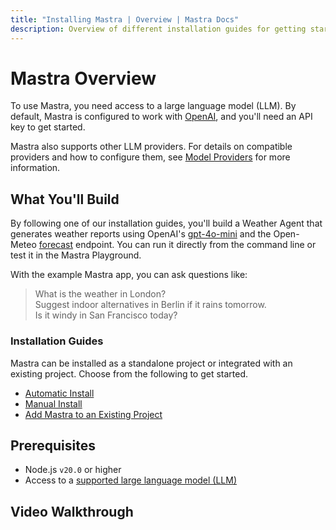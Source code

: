 ```yaml
---
title: "Installing Mastra | Overview | Mastra Docs"
description: Overview of different installation guides for getting started with Mastra.
---
```



# Mastra Overview

To use Mastra, you need access to a large language model (LLM). By default, Mastra is configured to work with [OpenAI](https://platform.openai.com/), and you'll need an API key to get started.

Mastra also supports other LLM providers. For details on compatible providers and how to configure them, see [Model Providers](/docs/getting-started/model-providers) for more information.


## What You'll Build

By following one of our installation guides, you'll build a Weather Agent that generates weather reports using OpenAI's [gpt-4o-mini](https://platform.openai.com/docs/models/gpt-4o-mini) and the Open-Meteo [forecast](https://open-meteo.com/en/docs#api_documentation) endpoint. You can run it directly from the command line or test it in the Mastra Playground.

With the example Mastra app, you can ask questions like:

> What is the weather in London? <br/>
> Suggest indoor alternatives in Berlin if it rains tomorrow. <br />
> Is it windy in San Francisco today?

### Installation Guides

Mastra can be installed as a standalone project or integrated with an existing project. Choose from the following to get started.

- [Automatic Install](/docs/getting-started/installation)
- [Manual Install](/docs/getting-started/manual-installation)
- [Add Mastra to an Existing Project](/docs/getting-started/existing-install)

## Prerequisites

- Node.js `v20.0` or higher
- Access to a [supported large language model (LLM)](/docs/frameworks/ai-sdk)

## Video Walkthrough

<YouTube id="spGlcTEjuXY" />

